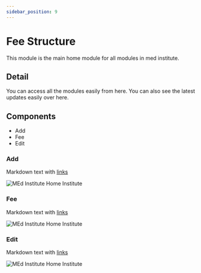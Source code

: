 ```yaml
---
sidebar_position: 9
---
```


# Fee Structure

This module is the main home module for all modules in med institute. 

## Detail

You can access all the modules easily from here. You can also see the latest updates easily over here. 

## Components

  - Add
  - Fee
  - Edit

### Add

Markdown text with [links](./hello.md)

![MEd Institute Home Institute](/img/medinsthomeinst.png)

### Fee

Markdown text with [links](./hello.md)

![MEd Institute Home Institute](/img/medinsthomeinst.png)

### Edit

Markdown text with [links](./hello.md)

![MEd Institute Home Institute](/img/medinsthomeinst.png)
